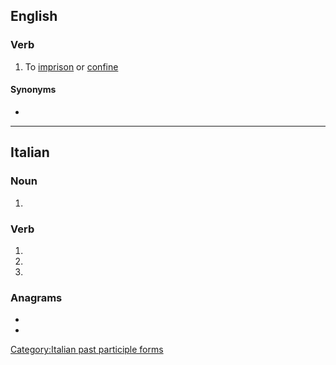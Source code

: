 ==English==

===Verb===
{{en-verb}}

# {{lb|en|rare}} To [[imprison]] or [[confine]]

====Synonyms====
* {{l|en|incarcerate}}

----

==Italian==

===Noun===
{{head|it|noun form|g=f}}

# {{plural of|it|carcerata}}

===Verb===
{{head|it|verb form}}

# {{inflection of|it|carcerare||2|p|pres|indc}}
# {{inflection of|it|carcerare||2|p|impr}}
# {{feminine plural of|it|carcerato}}

===Anagrams===
* {{l|it|accertare}}
* {{l|it|accerterà}}

[[Category:Italian past participle forms]]